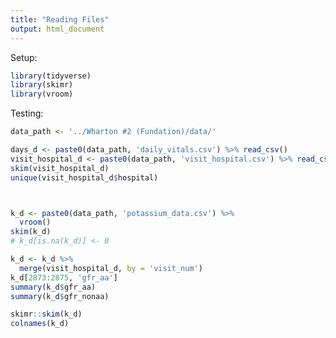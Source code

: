 ```yaml
---
title: "Reading Files"
output: html_document
---
```

Setup:

```r
library(tidyverse)
library(skimr)
library(vroom)
```

Testing:

```r
data_path <- '../Wharton #2 (Fundation)/data/'

days_d <- paste0(data_path, 'daily_vitals.csv') %>% read_csv()
visit_hospital_d <- paste0(data_path, 'visit_hospital.csv') %>% read_csv()
skim(visit_hospital_d)
unique(visit_hospital_d$hospital)



k_d <- paste0(data_path, 'potassium_data.csv') %>% 
  vroom()
skim(k_d)
# k_d[is.na(k_d)] <- 0

k_d <- k_d %>%
  merge(visit_hospital_d, by = 'visit_num')
k_d[2873:2875, 'gfr_aa']
summary(k_d$gfr_aa)
summary(k_d$gfr_nonaa)

skimr::skim(k_d)
colnames(k_d)
```

